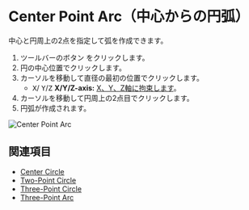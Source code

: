 
# Center Point Arc（中心からの円弧）

<Reference shortcut='' command='Center Point Arc' button='ツールバー' />

中心と円周上の2点を指定して弧を作成できます。

1. ツールバーのボタン <ButtonIcon type="button-center-point-arc" /> をクリックします。
2. 円の中心位置でクリックします。
3. カーソルを移動して直径の最初の位置でクリックします。
   - <kbd>X</kbd>/ <kbd>Y</kbd>/<kbd>Z</kbd> **X/Y/Z-axis:** [X、Y、Z軸に拘束します](./sketching-essentials#constrain-to-an-axis)。
4. カーソルを移動して円周上の2点目でクリックします。
5. 円弧が作成されます。

![Center Point Arc](/img/center-point-arc.gif)

## 関連項目
- [Center Circle](./center-circle)
- [Two-Point Circle](./two-point-circle)
- [Three-Point Circle](./three-point-circle)
- [Three-Point Arc](./three-point-arc)

















